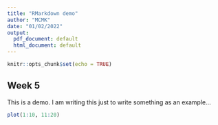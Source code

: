 ```yaml
---
title: "RMarkdown demo"
author: "MCMK"
date: "01/02/2022"
output:
  pdf_document: default
  html_document: default
---
```


```r
knitr::opts_chunk$set(echo = TRUE)
```

## Week 5

This is a demo. I am writing this just to write something as an example...

```r
plot(1:10, 11:20)
```